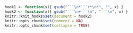 
```r
hook1 <- function(x){ gsub("```\n*```r*\n*", "", x) }
hook2 <- function(x){ gsub("```\n+```\n", "```\n", x) }
knitr::knit_hooks$set(document = hook2)
knitr::opts_chunk$set(comment = NA)
knitr::opts_chunk$set(collapse = TRUE)
```
